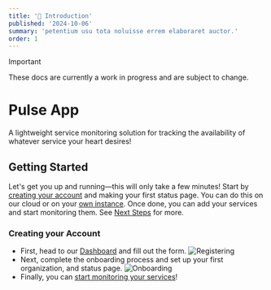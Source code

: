 ```yaml
---
title: '🚀 Introduction'
published: '2024-10-06'
summary: 'petentium usu tota noluisse errem elaboraret auctor.'
order: 1
---
```


> [!IMPORTANT]
> These docs are currently a work in progress and are subject to change.

# Pulse App
<span className="flex gap-2 items-center select-none">
    <Activity className="w-4 h-4 text-primary" /> <span>A lightweight service monitoring solution for tracking the availability of whatever service your heart desires!</span>
</span>

## Getting Started
Let's get you up and running—this will only take a few minutes! Start by [creating your account](#creating-your-account) and
making your first status page. You can do this on our cloud or on your [own instance](/self-hosting). Once done, you can add
your services and start monitoring them. See [Next Steps](#next-steps) for more.

### Creating your Account
- First, head to our [Dashboard](https://pulseapp.cc/dashboard) and fill out the form. ![Registering](https://cdn.rainnny.club/auhNOjrcYz6u.png)
- Next, complete the onboarding process and set up your first organization, and status page. ![Onboarding](https://cdn.rainnny.club/AfDgjHG5QTpZ.png)
- Finally, you can [start monitoring your services](#next-steps)!